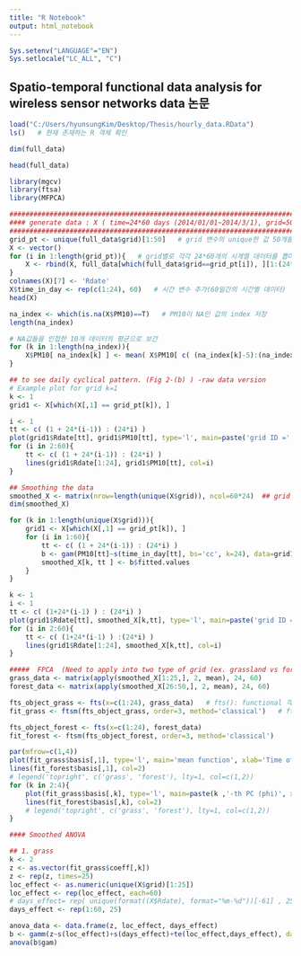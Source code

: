 ```yaml
---
title: "R Notebook"
output: html_notebook
---
```

<!-- Rmd 설정 -->
```r
Sys.setenv("LANGUAGE"="EN")
Sys.setlocale("LC_ALL", "C")
```

## Spatio-temporal functional data analysis for wireless sensor networks data 논문

```r
load("C:/Users/hyunsungKim/Desktop/Thesis/hourly_data.RData")
ls()   # 현재 존재하는 R 객체 확인
```

```r
dim(full_data)
```

```r
head(full_data)
```

```r
library(mgcv)
library(ftsa)
library(MFPCA)
```

```r
################################################################################ 
#### generate data : X ( time=24*60 days (2014/01/01~2014/3/1), grid=50 in Korea )
################################################################################ 
grid_pt <- unique(full_data$grid)[1:50]   # grid 변수의 unique한 값 50개를 뽑음
X <- vector()
for (i in 1:length(grid_pt)){   # grid별로 각각 24*60개의 시계열 데이터를 뽑아서 rbind
    X <- rbind(X, full_data[which(full_data$grid==grid_pt[i]), ][1:(24*60),] )
}
colnames(X)[7] <- 'Rdate'
X$time_in_day <- rep(c(1:24), 60)   # 시간 변수 추가(60일간의 시간별 데이터)
head(X)
```
```r
na_index <- which(is.na(X$PM10)==T)   # PM10이 NA인 값의 index 저장
length(na_index)
```

```r
# NA값들을 인접한 10개 데이터의 평균으로 보간
for (k in 1:length(na_index)){   
    X$PM10[ na_index[k] ] <- mean( X$PM10[ c( (na_index[k]-5):(na_index[k]+5) ) ], na.rm=T)   ## interpolate NA terms
}
```

```r
## to see daily cyclical pattern. (Fig 2-(b) ) -raw data version
# Example plot for grid k=1
k <- 1
grid1 <- X[which(X[,1] == grid_pt[k]), ]

i <- 1
tt <- c( (1 + 24*(i-1)) : (24*i) ) 
plot(grid1$Rdate[tt], grid1$PM10[tt], type='l', main=paste('grid ID =', grid_pt[k]), xlab='Time of day', ylab="PM10", ylim=range(grid1$PM10, na.rm=T) )
for (i in 2:60){
    tt <- c( (1 + 24*(i-1)) : (24*i) ) 
    lines(grid1$Rdate[1:24], grid1$PM10[tt], col=i)
}
```
```r
## Smoothing the data 
smoothed_X <- matrix(nrow=length(unique(X$grid)), ncol=60*24)  ## grid (50 ) * time  (24*60)
dim(smoothed_X)
```

```r
for (k in 1:length(unique(X$grid))){
    grid1 <- X[which(X[,1] == grid_pt[k]), ]
    for (i in 1:60){
        tt <- c( (1 + 24*(i-1)) : (24*i) ) 
        b <- gam(PM10[tt]~s(time_in_day[tt], bs='cc', k=24), data=grid1, method="REML")
        smoothed_X[k, tt ] <- b$fitted.values
    }
}

k <- 1
i <- 1
tt <- c( (1+24*(i-1) ) : (24*i) ) 
plot(grid1$Rdate[tt], smoothed_X[k,tt], type='l', main=paste('grid ID =', grid_pt[k]), xlab='Time of day', ylab="PM10", ylim=range(smoothed_X[k,], na.rm=T))
for (i in 2:60){
    tt <- c( (1+24*(i-1) ) :(24*i) ) 
    lines(grid1$Rdate[1:24], smoothed_X[k,tt], col=i)
}
```

```r
#####  FPCA  (Need to apply into two type of grid (ex. grassland vs forest))
grass_data <- matrix(apply(smoothed_X[1:25,], 2, mean), 24, 60)
forest_data <- matrix(apply(smoothed_X[26:50,], 2, mean), 24, 60)

fts_object_grass <- fts(x=c(1:24), grass_data)   # fts(): functional 객체 생성
fit_grass <- ftsm(fts_object_grass, order=3, method='classical')   # ftsm(): functional time series model - fpca

fts_object_forest <- fts(x=c(1:24), forest_data)  
fit_forest <- ftsm(fts_object_forest, order=3, method='classical')
```

```r
par(mfrow=c(1,4))
plot(fit_grass$basis[,1], type='l', main='mean function', xlab='Time of day', ylab='', ylim=range(fit_grass$basis[,1], fit_forest $basis[,1]))
lines(fit_forest$basis[,1], col=2)
# legend('topright', c('grass', 'forest'), lty=1, col=c(1,2))
for (k in 2:4){
    plot(fit_grass$basis[,k], type='l', main=paste(k ,'-th PC (phi)', xlab='Time of day') , ylab='', ylim=range(fit_grass$basis[,k], fit_forest$basis[,k]))
    lines(fit_forest$basis[,k], col=2)
    # legend('topright', c('grass', 'forest'), lty=1, col=c(1,2))
}
```

```r
#### Smoothed ANOVA

## 1. grass
k <- 2
z <- as.vector(fit_grass$coeff[,k])
z <- rep(z, times=25)
loc_effect <- as.numeric(unique(X$grid)[1:25])
loc_effect <- rep(loc_effect, each=60)
# days_effect= rep( unique(format((X$Rdate), format="%m-%d"))[-61] , 25)
days_effect <- rep(1:60, 25)

anova_data <- data.frame(z, loc_effect, days_effect)
b <- gamm(z~s(loc_effect)+s(days_effect)+te(loc_effect,days_effect), data=anova_data)  
anova(b$gam)
```

